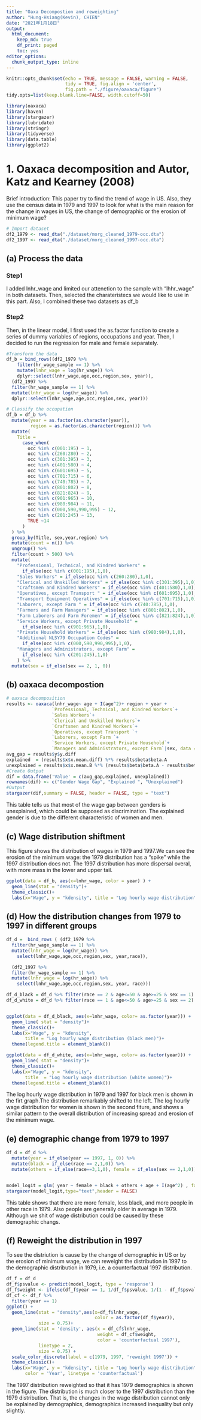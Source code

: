 ```yaml
---
title: "Oaxa Decompostion and reweighting"
author: "Hung-Hsiang(Kevin), CHIEN"
date: "2021年1月18日"
output:
  html_document:
    keep_md: true
    df_print: paged
    toc: yes
editor_options:
  chunk_output_type: inline
---
```


```r
knitr::opts_chunk$set(echo = TRUE, message = FALSE, warning = FALSE, 
                      tidy = TRUE, fig.align = 'center',
                      fig.path = "./figure/oaxaca/figure")
tidy.opts=list(keep.blank.line=FALSE, width.cutoff=50)
```

```r
library(oaxaca)
library(haven)
library(stargazer)
library(lubridate)
library(stringr)
library(tidyverse)
library(data.table)
library(ggplot2)
```


# 1. Oaxaca decomposition and Autor, Katz and Kearney (2008)
Brief introduction: This paper try to find the trend of wage in US. Also, they use the census data in 1979 and 1997 to look for what is the main reason for the change in wages in US, the change of demographic or the erosion of minimum wage?
```r
# Import dataset 
df2_1979 <- read_dta("./dataset/morg_cleaned_1979-occ.dta")
df2_1997 <- read_dta("./dataset/morg_cleaned_1997-occ.dta")
```
## (a) Process the data
### Step1
I added lnhr_wage and limited our  attenetion to the sample with "lhhr_wage" in both datasets. Then, selected the charateristecs we would like to use in this part. Also, I combined these two datasets as df_b

### Step2
Then, in the linear model, I first used the as.factor function to create a series of dummy variables of regions, occupations and year. Then, I decided to run the regression for male and female separately. 

```r
#Transform the data
df_b = bind_rows((df2_1979 %>%
    filter(hr_wage_sample == 1) %>%
    mutate(lnhr_wage = log(hr_wage)) %>%
    dplyr::select(lnhr_wage,age,occ,region,sex, year)),
  (df2_1997 %>%
  filter(hr_wage_sample == 1) %>%
  mutate(lnhr_wage = log(hr_wage)) %>%
  dplyr::select(lnhr_wage,age,occ,region,sex, year)))

# Classify the occupation
df_b = df_b %>%
  mutate(year = as.factor(as.character(year)), 
         region = as.factor(as.character(region))) %>%
  mutate(
    Title = 
      case_when(
        occ %in% c(001:195) ~ 1,
        occ %in% c(260:280) ~ 2,
        occ %in% c(301:395) ~ 3,
        occ %in% c(401:580) ~ 4,
        occ %in% c(601:695) ~ 5,
        occ %in% c(701:715) ~ 6,
        occ %in% c(740:785) ~ 7,
        occ %in% c(801:802) ~ 8,
        occ %in% c(821:824) ~ 9,
        occ %in% c(901:965) ~ 10,
        occ %in% c(980:984) ~ 11,
        occ %in% c(000,590,990,995) ~ 12,
        occ %in% c(201:245) ~ 13,
        TRUE ~14
      )
  ) %>%
  group_by(Title, sex,year,region) %>%
  mutate(count = n()) %>%
  ungroup() %>%
  filter(count > 500) %>%
  mutate(
    "Professional, Technical, and Kindred Workers" = 
      if_else(occ %in% c(001:195),1,0),
    "Sales Workers" = if_else(occ %in% c(260:280),1,0),
    "Clerical and Unskilled Workers" = if_else(occ %in% c(301:395),1,0),
    "Craftsmen and Kindred Workers" = if_else(occ %in% c(401:580),1,0),
    "Operatives, except Transport " = if_else(occ %in% c(601:695),1,0),
    "Transport Equipment Operatives" = if_else(occ %in% c(701:715),1,0),
    "Laborers, except Farm " = if_else(occ %in% c(740:785),1,0),
    "Farmers and Farm Managers" = if_else(occ %in% c(801:802),1,0),
    "Farm Laborers and Farm Foremen" = if_else(occ %in% c(821:824),1,0),
    "Service Workers, except Private Household" = 
      if_else(occ %in% c(901:965),1,0),
    "Private Household Workers" = if_else(occ %in% c(980:984),1,0),
    "Additional NLSY79 Occupation Codes" = 
      if_else(occ %in% c(000,590,990,995),1,0),
    "Managers and Administrators, except Farm" = 
      if_else(occ %in% c(201:245),1,0)
    ) %>%
  mutate(sex = if_else(sex == 2, 1, 0))
```

## (b) oaxaca decompostion

```r
# oaxaca decomposition
results <- oaxaca(lnhr_wage~ age + I(age^2)+ region + year +
                 `Professional, Technical, and Kindred Workers`+
                 `Sales Workers`+
                 `Clerical and Unskilled Workers`+
                 `Craftsmen and Kindred Workers`+
                 `Operatives, except Transport `+
                 `Laborers, except Farm `+
                 `Service Workers, except Private Household`+
                 `Managers and Administrators, except Farm`|sex, data = df_b, R = NULL)
avg_gap = results$y$y.diff
explained  = (results$x$x.mean.diff) %*% results$beta$beta.A
unexplained = results$x$x.mean.B %*% (results$beta$beta.A - results$beta$beta.B)
#Create Output
dif = data.frame('Value' = c(avg_gap,explained, unexplained))
rownames(dif) <- c("Gender Wage Gap", "Explained ", "Unexplained")
#Output
stargazer(dif,summary = FALSE, header = FALSE, type = "text")
```
This table tells us that most of the wage gap between genders is unexplained, which could be supposed as discrimination. The explained gender is due to the different characteristic of women and men.

## (c) Wage distribution shiftment
This figure shows the distribution of wages in 1979 and 1997.We can
see the erosion of the minimum wage: the 1979 distribution has a "spike" while
the 1997 distribution does not. The 1997 distribution has more dispersal overal,
with more mass in the lower and upper tail.
```r
ggplot(data = df_b, aes(x=lnhr_wage, color = year) ) +
  geom_line(stat = "density")+
  theme_classic()+
  labs(x="Wage", y = "kdensity", title = "Log hourly wage distribution")
```



## (d) How the distribution changes from 1979 to 1997 in different groups
```r

df_d =  bind_rows ( (df2_1979 %>%
  filter(hr_wage_sample == 1) %>%
  mutate(lnhr_wage = log(hr_wage)) %>%
    select(lnhr_wage,age,occ,region,sex, year,race)),

  (df2_1997 %>%
  filter(hr_wage_sample == 1) %>%
  mutate(lnhr_wage = log(hr_wage)) %>%
    select(lnhr_wage,age,occ,region,sex, year, race)))

df_d_black = df_d %>% filter(race == 2 & age<=50 & age>=25 & sex == 1)
df_d_white = df_d %>% filter(race == 1 & age<=50 & age>=25 & sex == 2)


ggplot(data = df_d_black, aes(x=lnhr_wage, color= as.factor(year))) +
  geom_line( stat = "density")+
  theme_classic()+
  labs(x="Wage", y = "kdensity", 
       title = "Log hourly wage distribution (black men)")+
  theme(legend.title = element_blank())

ggplot(data = df_d_white, aes(x=lnhr_wage, color= as.factor(year))) +
  geom_line( stat = "density")+
  theme_classic()+
  labs(x="Wage", y = "kdensity", 
       title  = "Log hourly wage distribution (white women)")+
  theme(legend.title = element_blank())


```

The log hourly wage distribution in 1979 and 1997 for black men is shown in
the firt graph.The distribution remarkably shifted to the left. The log hourly wage distribution for women is shown in the second fiture, and shows a similar pattern to the overall distribution of increasing spread and erosion of the minimum wage.

## (e) demographic change from 1979 to 1997
```r
df_d = df_d %>%
  mutate(year = if_else(year == 1997, 1, 0)) %>%
  mutate(black = if_else(race == 2,1,0)) %>%
  mutate(others = if_else(race==3,1,0), female = if_else(sex == 2,1,0))


model_logit = glm( year ~ female + black + others + age + I(age^2) , family = binomial(), data = df_d )
stargazer(model_logit,type="text",header = FALSE)

```
This table shows that there are more female, less black, and more people in other race in 1979. Also people are generally older in average in 1979. Although we shit of wage distribution could be caused by these demographic changs.

## (f) Reweight the distribution in 1997
To see the distriution is cause by the change of demographic in US or by the erosion of minimum wage, we can reweight the distribution in 1997 to the demographic distribution in 1979, i.e. a counterfactual 1997 distribution.
```r
df_f = df_d
df_f$psvalue <- predict(model_logit, type = 'response')
df_f$weight <- ifelse(df_f$year == 1, 1/df_f$psvalue, 1/(1 - df_f$psvalue))
df_cf <- df_f %>% 
  filter(year == 1)
ggplot() +
  geom_line(stat = "density",aes(x=df_f$lnhr_wage, 
                                 color = as.factor(df_f$year)),
            size = 0.75)+
  geom_line(stat = 'density', aes(x = df_cf$lnhr_wage, 
                                  weight = df_cf$weight, 
                                  color = 'counterfactual 1997'),
            linetype = 2, 
            size = 0.75) + 
  scale_color_discrete(label = c(1979, 1997, 'reweight 1997')) + 
  theme_classic()+
  labs(x="Wage", y = "kdensity", title = "Log hourly wage distribution", 
       color = 'Year', linetype = 'counterfactual')

```
The 1997 distribution reweighted so that it has 1979 demographics is shown
in the figure. The distribution is much closer to the 1997 distribution than the 1979 distribution. That is, the changes in the wage distribution cannot only be explained by demographics, demographics increased inequality but only slightly.